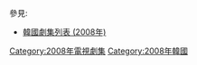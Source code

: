 {{Catnav|頁面分類|...|電視節目|電視劇|每年電視影集|2008年電視影集}}
{{Catnav|頁面分類|...|电视节目|电视剧|各國電視劇|韓國電視劇|每年韓國電視劇集}}

{{cat year nav
| year = 2008
| cat = 韓國電視劇集 
| sortkey = 韓國電視劇集
| article = 韓國電視劇
| in = 
}}
參見:
*[[韓國劇集列表_(2008年)|韓國劇集列表 (2008年)]]


[[Category:2008年電視劇集|Category:2008年電視劇集]]
[[Category:2008年韓國|Category:2008年韓國]]